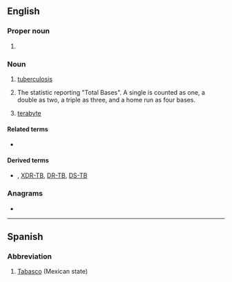 {{also|tb|Tb|ТВ}}
==English==

===Proper noun===
{{en-proper-noun}}

# {{label|en|sports}} {{abbreviation of|lang=en|Tampa Bay}} {{gloss|a city in Florida}}

===Noun===
{{en-noun|~}}

# {{lb|en|pathology}} [[tuberculosis]]
# {{lb|en|baseball}} The statistic reporting "Total Bases". A single is counted as one, a double as two, a triple as three, and a home run as four bases.
# {{lb|en|electronics|computing}} [[terabyte]]

====Related terms====
* {{sense|pathology}} {{l|en|Mtb}}

====Derived terms====
* {{sense|pathology}} {{l|en|MDR-TB}}, [[XDR-TB]], [[DR-TB]], [[DS-TB]]

===Anagrams===
* {{anagrams|en|BT|Bt|bt}}

----

==Spanish==

===Abbreviation===
{{rfc-header|Abbreviation}}
{{head|es|abbreviation}}

# [[Tabasco]] (Mexican state)
